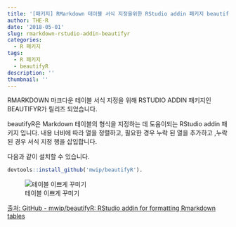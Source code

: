 ```yaml
---
title: '[패키지] RMarkdown 테이블 서식 지정을위한 RStudio addin 패키지 beautifyR'
author: THE-R
date: '2018-05-01'
slug: rmarkdown-rstudio-addin-beautifyr
categories:
  - R 패키지
tags:
  - R 패키지
  - beautifyR
description: ''
thumbnail: ''
---
```


RMARKDOWN 마크다운 테이블 서식 지정을 위해 RSTUDIO ADDIN 패키지인 BEAUTIFYR가 릴리즈 되었습니다.

beautifyR은 Markdown 테이블의 형식을 지정하는 데 도움이되는 RStudio addin 패키지 입니다. 내용 너비에 따라 열을 정렬하고, 필요한 경우 누락 된 열을 추가하고 ,누락 된 경우 서식 지정 행을 삽입합니다.


다음과 같이 설치할 수 있습니다.

```r
devtools::install_github('mwip/beautifyR').
```

![테이블 이쁘게 꾸미기](/images/beautifyR_just_beautify.gif)


[출처: GitHub - mwip/beautifyR: RStudio addin for formatting Rmarkdown tables](https://github.com/mwip/beautifyR)